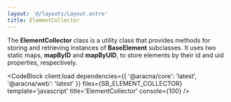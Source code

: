 ```yaml
---
layout: '@/layouts/Layout.astro'
title: ElementCollector
---
```



The **ElementCollector** class is a utility class that provides methods for storing and retrieving instances of **BaseElement** subclasses. It uses two static maps, **mapByID** and **mapByUID**, to store elements by their id and uid properties, respectively.

<CodeBlock
  client:load
  dependencies={{
    '@aracna/core': 'latest',
    '@aracna/web': 'latest'
  }}
  files={SB_ELEMENT_COLLECTOR}
  template='javascript'
  title='ElementCollector'
  console={100}
/>

